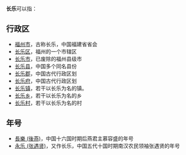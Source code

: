 '''长乐'''可以指：

== 行政区 ==
*[[福州市|福州市]]，古称长乐，中国福建省省会
*[[长乐区|长乐区]]，福州的一个市辖区
*[[长乐市|长乐市]]，已废除的福州县级市
*[[长乐县|长乐县]]，中国多个同名县份
*[[长乐郡|长乐郡]]，中国古代行政区划
*[[长乐府|长乐府]]，中国古代行政区划
*[[长乐镇|长乐镇]]，若干以长乐为名的镇。
*[[长乐乡|长乐乡]]，若干以长乐为名的乡
*[[长乐村|长乐村]]，若干以长乐为名的村

== 年号 ==
*[[長樂_(後燕)|長樂 (後燕)]]，中国十六国时期后燕君主慕容盛的年号
*[[永乐_(张遇贤)|永乐 (张遇贤)]]，又作长乐，中国五代十国时期南汉农民领袖张遇贤的年号

{{disambig|Cat=二字中國相關消歧義}}